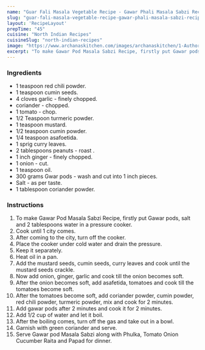 ---
name: "Guar Fali Masala Vegetable Recipe - Gawar Phali Masala Sabzi Recipe"
slug: "guar-fali-masala-vegetable-recipe-gawar-phali-masala-sabzi-recipe"
layout: 'RecipeLayout'
prepTime: "45"
cuisine: "North Indian Recipes"
cuisineSlug: "north-indian-recipes"
image: "https://www.archanaskitchen.com/images/archanaskitchen/1-Author/poojadorik-yahoo.com/GuwarCluster_beans_curry_1600.jpg"
excerpt: "To make Gawar Pod Masala Sabzi Recipe, firstly put Gawar pods, salt and 2 tablespoons water in a pressure cooker"
---

### Ingredients

-  1 teaspoon red chili powder.
-  1 teaspoon cumin seeds.
-  4 cloves garlic - finely chopped.
-  coriander - chopped.
-  1 tomato - chop.
-  1/2 Teaspoon turmeric powder.
-  1 teaspoon mustard.
-  1/2 teaspoon cumin powder.
-  1/4 teaspoon asafoetida.
-  1 sprig curry leaves.
-  2 tablespoons peanuts - roast .
-  1 inch ginger - finely chopped.
-  1 onion - cut.
-  1 teaspoon oil.
- 300 grams Gwar pods - wash and cut into 1 inch pieces.
-  Salt - as per taste.
-  1 tablespoon coriander powder.

### Instructions

1. To make Gawar Pod Masala Sabzi Recipe, firstly put Gawar pods, salt and 2 tablespoons water in a pressure cooker.
1. Cook until 1 city comes.
1. After coming to the city, turn off the cooker.
1. Place the cooker under cold water and drain the pressure.
1. Keep it separately.
1. Heat oil in a pan.
1. Add the mustard seeds, cumin seeds, curry leaves and cook until the mustard seeds crackle.
1. Now add onion, ginger, garlic and cook till the onion becomes soft.
1. After the onion becomes soft, add asafetida, tomatoes and cook till the tomatoes become soft.
1. After the tomatoes become soft, add coriander powder, cumin powder, red chili powder, turmeric powder, mix and cook for 2 minutes.
1. Add gawar pods after 2 minutes and cook it for 2 minutes.
1. Add 1/2 cup of water and let it boil.
1. After the boiling comes, turn off the gas and take out in a bowl.
1. Garnish with green coriander and serve.
1. Serve Gawar pod Masala Sabzi along with Phulka, Tomato Onion Cucumber Raita and Papad for dinner.
